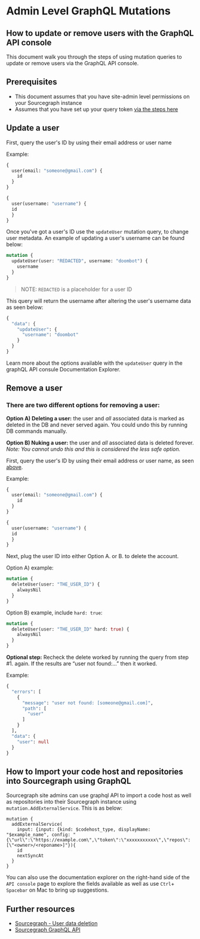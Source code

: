 # Admin Level GraphQL Mutations


## How to update or remove users with the GraphQL API console

This document walk you through the steps of using mutation queries to update or remove users via the GraphQL API console.

## Prerequisites

* This document assumes that you have site-admin level permissions on your Sourcegraph instance
* Assumes that you have set up your query token [via the steps here](/api/graphql#quickstart)

## Update a user

First, query the user's ID by using their email address or user name

Example:

```graphql
{
  user(email: "someone@gmail.com") {
    id
  }
}
```

```graphql
{
  user(username: "username") {
  id
  }
}
```

Once you've got a user's ID use the `updateUser` mutation query, to change user metadata. An example of updating a user's username can be found below:

```graphql
mutation {
  updateUser(user: "REDACTED", username: "doombot") {
    username
  }
}
```
> NOTE: `REDACTED` is a placeholder for a user ID

This query will return the username after altering the user's username data as seen below:
```graphql
{
  "data": {
    "updateUser": {
      "username": "doombot"
    }
  }
}
```
Learn more about the options available with the `updateUser` query in the graphQL API consule Documentation Explorer.

## Remove a user

### There are two different options for removing a user:

**Option A) Deleting a user:** the user and *all* associated data is marked as deleted in the DB and never served again. You could undo this by running DB commands manually.

**Option B) Nuking a user:** the user and *all* associated data is deleted forever. *Note: You cannot undo this and this is considered the less safe option.*

First, query the user's ID by using their email address or user name, as seen [above](#update-a-user).

Example:

```graphql
{
  user(email: "someone@gmail.com") {
    id
  }
}
```

```graphql
{
  user(username: "username") {
  id
  }
}
```

Next, plug the user ID into either Option A. or B. to delete the account.

Option A) example:

```graphql
mutation {
  deleteUser(user: "THE_USER_ID") {
    alwaysNil
  }
}
```

Option B) example, include `hard: true`:

```graphql
mutation {
  deleteUser(user: "THE_USER_ID" hard: true) {
    alwaysNil
  }
}
```

**Optional step:** Recheck the delete worked by running the query from step #1. again. If the results are “user not found:...” then it worked.

Example:

```graphql
{
  "errors": [
    {
      "message": "user not found: [someone@gmail.com]",
      "path": [
        "user"
      ]
    }
  ],
  "data": {
    "user": null
  }
}
```

## How to Import your code host and repositories into Sourcegraph using GraphQL
Sourcegraph site admins can use graphql API to import a code host as well as repositories into their Sourcegraph instance using `mutation.AddExternalService`.
This is as below:

```
mutation {
  addExternalService(
    input: {input: {kind: $codehost_type, displayName: "$example_name", config: "{\"url\":\"https://example.com\",\"token\":\"xxxxxxxxxxx\",\"repos\":[\"<owner>/<reponame>]"}){
    id
    nextSyncAt
  }
}
```
You can also use the documentation explorer on the right-hand side of the `API console` page to explore the fields available as well as use `Ctrl`+ `Spacebar` on Mac to bring up suggestions.

## Further resources

* [Sourcegraph - User data deletion](/admin/user_data_deletion)
* [Sourcegraph GraphQL API](/api/graphql)
